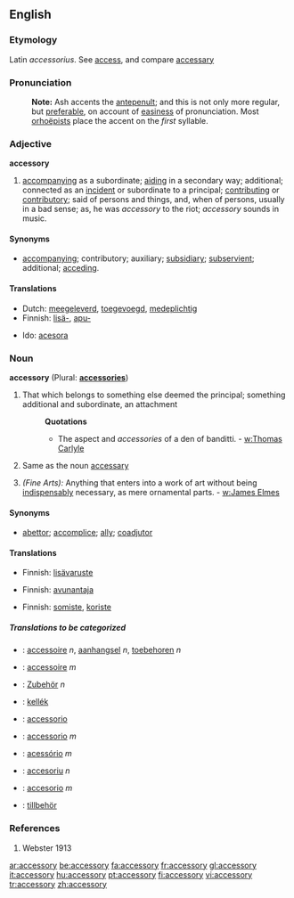 ==English==
===Etymology===
Latin ''accessorius''. See [[access]], and compare [[accessary]]
===Pronunciation===
:'''Note:''' Ash accents the [[antepenult]]; and this is not only more regular, but [[preferable]], on account of [[easiness]] of pronunciation. Most [[orhoëpists]] place the accent on the ''first'' syllable.
===Adjective===
'''accessory'''
#[[accompanying]] as a subordinate; [[aiding]] in a secondary way; additional; connected as an [[incident]] or subordinate to a principal; [[contributing]] or [[contributory]]; said of persons and things, and, when of persons, usually in a bad sense; as, he was ''accessory'' to the riot; ''accessory'' sounds in music.
====Synonyms====
*[[accompanying]]; contributory; auxiliary; [[subsidiary]]; [[subservient]]; additional; [[acceding]].

====Translations====
{{trans-top|accompanying as a subordinate; aiding in a secondary way; additional; connected as an incident or subordinate to a principal}}
*Dutch: [[meegeleverd]], [[toegevoegd]], [[medeplichtig]]
*Finnish: [[lisä-]], [[apu-]]
{{trans-mid}}
*Ido: [[acesora]]
{{trans-bottom}}

===Noun===
'''accessory''' (Plural: '''[[accessories]]''')
#That which belongs to something else deemed the principal; something additional and subordinate, an attachment
#:'''Quotations'''
#:*The aspect and ''accessories'' of a den of banditti. - [[w:Thomas Carlyle]]
#{{law}} Same as the noun [[accessary]]
#''(Fine Arts):'' Anything that enters into a work of art without being [[indispensably]] necessary, as mere ornamental parts. - [[w:James Elmes]]

====Synonyms====
*[[abettor]]; [[accomplice]]; [[ally]]; [[coadjutor]]

====Translations====
{{trans-top|That which belongs to something else deemed the principal; something additional and subordinate, an attachment}}
*Finnish: [[lisävaruste]]
{{trans-mid}}
{{trans-bottom}}

{{trans-top|Same as the noun accessary}}
*Finnish: [[avunantaja]]
{{trans-mid}}
{{trans-bottom}}

{{trans-top|Anything that enters into a work of art without being indispensably necessary, as mere ornamental parts}}
*Finnish: [[somiste]], [[koriste]]
{{trans-mid}}
{{trans-bottom}}

=====Translations to be categorized=====
{{checktrans}}
{{top}}
*{{ttbc|Dutch}}: [[accessoire]] ''n'', [[aanhangsel]] ''n'', [[toebehoren]] ''n''
*{{ttbc|French}}: [[accessoire]] ''m''
*{{ttbc|German}}: [[Zubehör]] ''n''
*{{ttbc|Hungarian}}: [[kellék]]
*{{ttbc|Interlingua}}: [[accessorio]]
{{mid}}
*{{ttbc|Italian}}: [[accessorio]] ''m''
*{{ttbc|Portuguese}}: [[acessório]] ''m''
*{{ttbc|Romanian}}: [[accesoriu]] ''n''
*{{ttbc|Spanish}}: [[accesorio]] ''m''
*{{ttbc|Swedish}}: [[tillbehör]]
{{bottom}}

===References===
#Webster 1913

[[ar:accessory]]
[[be:accessory]]
[[fa:accessory]]
[[fr:accessory]]
[[gl:accessory]]
[[it:accessory]]
[[hu:accessory]]
[[pt:accessory]]
[[fi:accessory]]
[[vi:accessory]]
[[tr:accessory]]
[[zh:accessory]]